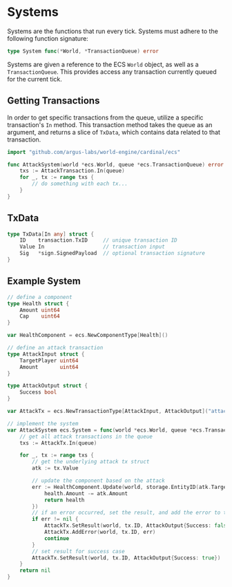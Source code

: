 # Systems

Systems are the functions that run every tick. Systems must adhere to the following function signature:

```go
type System func(*World, *TransactionQueue) error
```

Systems are given a reference to the ECS `World` object, as well as a `TransactionQueue`. This provides access any transaction currently queued for the current tick.

## Getting Transactions

In order to get specific transactions from the queue, utilize a specific transaction's `In` method. This transaction method takes the queue as an argument, and returns a slice of `TxData`, which contains data related to that transaction.

```go
import "github.com/argus-labs/world-engine/cardinal/ecs"

func AttackSystem(world *ecs.World, queue *ecs.TransactionQueue) error {
    txs := AttackTransaction.In(queue)
	for _, tx := range txs {
		// do something with each tx...
	}
}
```
## TxData

```go
type TxData[In any] struct {
    ID    transaction.TxID     // unique transaction ID
    Value In                   // transaction input
    Sig   *sign.SignedPayload  // optional transaction signature
}
```

## Example System

```go
// define a component
type Health struct {
	Amount uint64
	Cap    uint64
}

var HealthComponent = ecs.NewComponentType[Health]()

// define an attack transaction
type AttackInput struct {
	TargetPlayer uint64
	Amount       uint64
}

type AttackOutput struct {
	Success bool
}

var AttackTx = ecs.NewTransactionType[AttackInput, AttackOutput]("attack")

// implement the system
var AttackSystem ecs.System = func(world *ecs.World, queue *ecs.TransactionQueue) error {
	// get all attack transactions in the queue
	txs := AttackTx.In(queue)

	for _, tx := range txs {
		// get the underlying attack tx struct
		atk := tx.Value

		// update the component based on the attack
		err := HealthComponent.Update(world, storage.EntityID(atk.TargetPlayer), func(health Health) Health {
			health.Amount -= atk.Amount
			return health
		})
		// if an error occurred, set the result, and add the error to the transaction.
		if err != nil {
			AttackTx.SetResult(world, tx.ID, AttackOutput{Success: false})
			AttackTx.AddError(world, tx.ID, err)
			continue
		}
		// set result for success case
		AttackTx.SetResult(world, tx.ID, AttackOutput{Success: true})
	}
	return nil
}
```